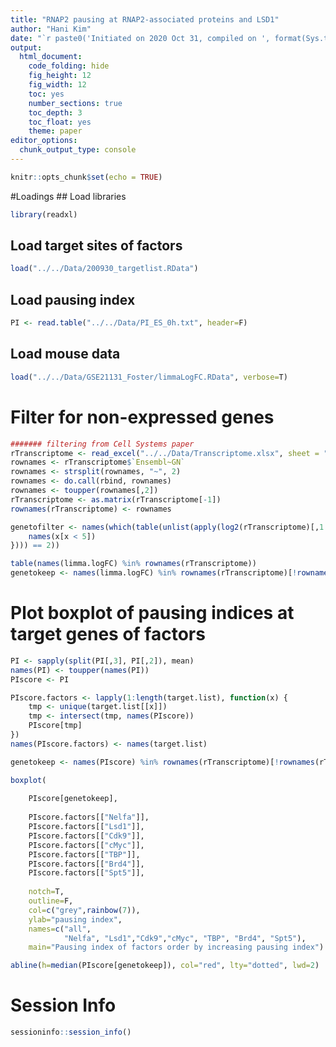 ```yaml
---
title: "RNAP2 pausing at RNAP2-associated proteins and LSD1"
author: "Hani Kim"
date: "`r paste0('Initiated on 2020 Oct 31, compiled on ', format(Sys.time(), '%Y %b %d'))`"
output:
  html_document:
    code_folding: hide
    fig_height: 12
    fig_width: 12
    toc: yes
    number_sections: true
    toc_depth: 3
    toc_float: yes
    theme: paper
editor_options: 
  chunk_output_type: console
---
```


```r
knitr::opts_chunk$set(echo = TRUE)
```

#Loadings
## Load libraries
```r
library(readxl)
```

## Load target sites of factors
```r
load("../../Data/200930_targetlist.RData")
```

## Load pausing index
```r
PI <- read.table("../../Data/PI_ES_0h.txt", header=F)
```

## Load mouse data
```r
load("../../Data/GSE21131_Foster/limmaLogFC.RData", verbose=T)
```

# Filter for non-expressed genes
```r
####### filtering from Cell Systems paper
rTranscriptome <- read_excel("../../Data/Transcriptome.xlsx", sheet = "Raw Transcriptome")
rownames <- rTranscriptome$`Ensembl~GN`
rownames <- strsplit(rownames, "~", 2)
rownames <- do.call(rbind, rownames)
rownames <- toupper(rownames[,2])
rTranscriptome <- as.matrix(rTranscriptome[-1])
rownames(rTranscriptome) <- rownames

genetofilter <- names(which(table(unlist(apply(log2(rTranscriptome)[,1:2], 2, function(x) {
    names(x[x < 5])
}))) == 2))

table(names(limma.logFC) %in% rownames(rTranscriptome))
genetokeep <- names(limma.logFC) %in% rownames(rTranscriptome)[!rownames(rTranscriptome) %in% genetofilter] 
```

# Plot boxplot of pausing indices at target genes of factors
```r
PI <- sapply(split(PI[,3], PI[,2]), mean)
names(PI) <- toupper(names(PI))
PIscore <- PI

PIscore.factors <- lapply(1:length(target.list), function(x) {
    tmp <- unique(target.list[[x]]) 
    tmp <- intersect(tmp, names(PIscore))
    PIscore[tmp]
})
names(PIscore.factors) <- names(target.list)

genetokeep <- names(PIscore) %in% rownames(rTranscriptome)[!rownames(rTranscriptome) %in% genetofilter]

boxplot(
    
    PIscore[genetokeep],
    
    PIscore.factors[["Nelfa"]],  
    PIscore.factors[["Lsd1"]],
    PIscore.factors[["Cdk9"]],
    PIscore.factors[["cMyc"]],
    PIscore.factors[["TBP"]],
    PIscore.factors[["Brd4"]],
    PIscore.factors[["Spt5"]],
    
    notch=T,
    outline=F,
    col=c("grey",rainbow(7)),
    ylab="pausing index",
    names=c("all",
            "Nelfa", "Lsd1","Cdk9","cMyc", "TBP", "Brd4", "Spt5"),
    main="Pausing index of factors order by increasing pausing index")

abline(h=median(PIscore[genetokeep]), col="red", lty="dotted", lwd=2)
```

# Session Info
```r
sessioninfo::session_info()
```

